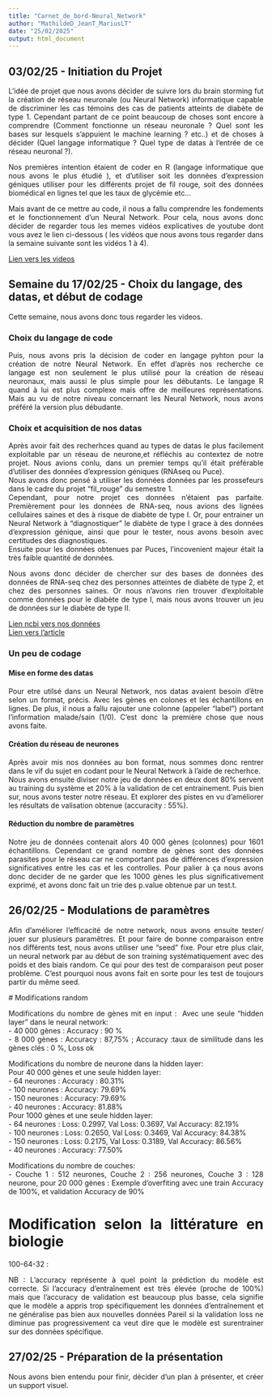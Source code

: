 ```yaml
---
title: "Carnet_de_bord-Neural_Network"
author: "MathildeD_JeanT_MariusLT"
date: "25/02/2025"
output: html_document
---
```


## 03/02/25 - Initiation du Projet 
<div style="text-align: justify;">
L'idée de projet que nous avons décider de suivre lors du brain storming fut la création de réseau neuronale (ou Neural Network) informatique capable de discriminer les cas témoins des cas de patients atteints de diabète de type 1. Cependant partant de ce point beaucoup de choses sont encore à comprendre (Comment fonctionne un réseau neuronale ? Quel sont les bases sur lesquels s'appuient le machine learning ? etc..) et de choses à décider (Quel langage informatique ? Quel type de datas à l'entrée de ce réseau neuronal ?).

Nos premières intention étaient de coder en R (langage informatique que nous avons le plus étudié ), et d'utiliser soit les données d'expression géniques utiliser pour les différents projet de fil rouge, soit des données biomédical en lignes tel que les taux de glycémie etc... 

Mais avant de ce mettre au code, il nous a fallu comprendre les fondements et le fonctionnement d'un Neural Network. Pour cela, nous avons donc décider de regarder tous les memes vidéos explicatives de youtube dont vous avez le lien ci-dessous ( les vidéos que nous avons tous regarder dans la semaine suivante sont les vidéos 1 à 4). 
</div>
[Lien vers les videos](https://www.youtube.com/watch?v=aircAruvnKk&list=PLZHQObOWTQDNU6R1_67000Dx_ZCJB-3pi&ab_channel=3Blue1Brown)

## Semaine du 17/02/25 - Choix du langage, des datas, et début de codage 
Cette semaine, nous avons donc tous regarder les videos.

### Choix du langage de code 

<div style="text-align: justify;">
Puis, nous avons pris la décision de coder en langage pyhton pour la création de notre Neural Network. En effet d'après nos recherche ce langage est non seulement le plus utilisé pour la création de réseau neuronaux, mais aussi le plus simple pour les débutants. Le langage R quand à lui est plus complexe mais offre de meilleures représentations. Mais au vu de notre niveau concernant les Neural Network, nous avons préféré la version plus débudante. 
</div>

### Choix et acquisition de nos datas

<div style="text-align: justify;">
Après avoir fait des recherhces quand au types de datas le plus facilement exploitable par un réseau de neurone,et réfléchis au contextez de notre projet. Nous avions conlu, dans un premier temps qu'il était préférable d'utiliser des données d'expression géniques (RNAseq ou Puce).\
Nous avons donc pensé à utiliser les données données par les prossefeurs dans le cadre du projet "fil_rouge" du semestre 1.\
Cependant, pour notre projet ces données n'étaient pas parfaite. Premièrement pour les données de RNA-seq, nous avions des lignées cellulaires saines et des à risque de diabète de type I. Or, pour entrainer un Neural Network à "diagnostiquer" le diabète de type I grace à des données d'expression génique, ainsi que pour le tester, nous avons besoin avec certitudes des diagnostiques.\
Ensuite pour les données obtenues par Puces, l'incovenient majeur était la très faible quantité de données. 

Nous avons donc décider de chercher sur des bases de données des données de RNA-seq chez des personnes atteintes de diabète de type 2, et chez des personnes saines. Or nous n'avons rien trouver d'exploitable comme données pour le diabète de type I, mais nous avons trouver un jeu de données sur le diabète de type II. 

[Lien ncbi vers nos données](https://www.ncbi.nlm.nih.gov/geo/query/acc.cgi?acc=GSE81608)\
[Lien vers l'article](https://pubmed.ncbi.nlm.nih.gov/27667665/)

</div>

### Un peu de codage 
#### Mise en forme des datas 

<div style="text-align: justify;">
Pour etre utilsé dans un Neural Network, nos datas avaient besoin d'être selon un format, précis. Avec les gènes en colones et les échantillons en lignes. De plus, il nous a fallu rajouter une colonne (appeler "label") portant l'information malade/sain (1/0). C'est donc la première chose que nous avons faite. 
</div>

#### Création du réseau de neurones 

<div style="text-align: justify;">
Après avoir mis nos données au bon format, nous sommes donc rentrer dans le vif du sujet en codant pour le Neural Network à l'aide de recherhce.\
Nous avons ensuite diviser notre jeu de données en deux dont 80% servent au training du système et 20% à la validation de cet entrainement. Puis bien sur, nous avons tester notre réseau. Et explorer des pistes en vu d'améliorer les résultats de valisation obtenue (accuracity : 55%). 
</div>

#### Réduction du nombre de paramètres 

<div style="text-align: justify;">
Notre jeu de données contenait alors 40 000 gènes (colonnes) pour 1601 échantillons. Cependant ce grand nombre de gènes sont des données parasites pour le réseau car ne comportant pas de différences d'expression significatives entre les cas et les controlles. Pour palier à ça nous avons donc decider de ne garder que les 1000 gènes les plus significativement exprimé, et avons donc fait un trie des p.value obtenue par un test.t. 
</div>

## 26/02/25 - Modulations de paramètres 

<div style="text-align: justify;">
Afin d'améliorer l'efficacité de notre network, nous avons ensuite tester/ jouer sur plusieurs paramêtres. Et pour faire de bonne comparaison entre nos différents test, nous avons utiliser une "seed" fixe. Pour etre plus clair, un neural network par au début de son training systématiquement avec des poids et des biais random. Ce qui pour des test de comparaison peut poser problème. C'est pourquoi nous avons fait en sorte pour les test de toujours partir du même seed. 

 # Modifications random 
  
Modifications du nombre de gènes mit en input :\  
Avec une seule "hidden layer" dans le neural network:\
- 40 000 gènes : Accuracy : 90 %\
- 8 000 gènes : Accuracy : 87,75% ; Accuracy :taux de similitude dans les gènes clés : 0 %, Loss ok

Modifications du nombre de neurone dans la hidden layer:\
Pour 40 000 gènes et une seule hidden layer:\
- 64 neurones : Accuracy : 80.31%\
- 100 neurones : Accuracy: 79.69%\
- 150 neurones : Accuracy: 79.69%\
- 40 neurones : Accuracy: 81.88%\
Pour 1000 gènes et une seule hidden layer:\
- 64 neurones : Loss: 0.2997, Val Loss: 0.3697, Val Accuracy: 82.19%\
- 100 neurones : Loss: 0.2650, Val Loss: 0.3469, Val Accuracy: 84.38%\
- 150 neurones : Loss: 0.2175, Val Loss: 0.3189, Val Accuracy: 86.56%\
- 40 neurones : Accuracy: 77.50%\

Modifications du nombre de couches:\
- Couche 1 : 512 neurones, Couche 2 : 256 neurones, Couche 3 : 128 neurone, pour 20 000 gènes : Exemple d'overfiting avec une train Accuracy de 100%, et validation Accuracy de 90%\


# Modification selon la littérature en biologie
100-64-32 : 


NB : L'accuracy représente à quel point la prédiction du modèle est correcte. Si l'accuracy d'entraînement est très élevée (proche de 100%) mais que l'accuracy de validation est beaucoup plus basse, cela signifie que le modèle a appris trop spécifiquement les données d'entraînement et ne généralise pas bien aux nouvelles données
Pareil si la validation loss ne diminue pas progressivement ca veut dire que le modèle est surentrainer sur des données spécifique.
</div>

## 27/02/25 - Préparation de la présentation 

<div style="text-align: justify;">
Nous avons bien entendu pour finir, décider d'un plan à présenter, et créer un support visuel.
</div>
